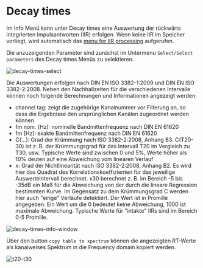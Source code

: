 # Decay times

Im Info Menü kann unter Decay times eine Auswertung der rückwärts integrierten Impulsantworten (IIR) erfolgen. Wenn keine IIR im Speicher vorliegt, wird automatisch das  [menu for IIR processing](/de/help/edit/integrated-impulse-response-processing) aufgerufen.

Die anzuzeigenden Parameter sind zunächst im Untermenu ``Select/Select parameters`` des Decay times Menüs zu selektieren.

![decay-times-select](/decay-times-select.gif)

Die Auswertungen erfolgen nach DIN EN ISO 3382-1:2009 und  DIN EN ISO 3382-2:2008. Neben den Nachhallzeiten für die verschiedenen Intervalle können noch folgende Berechnungen und Informationen angezeigt werden:

- channel tag: zeigt die zugehörige Kanalnummer vor Filterung an, so dass die Ergebnisse den ursprünglichen Kanälen zugeordnet werden können
- fm nom. [Hz]: nominelle Bandmittenfrequenz nach DIN EN 61620
- fm [Hz]: exakte Bandmittenfrequenz nach DIN EN 61620
- C(...): Grad der Krümmung nach ISO 3382-2:2008, Anhang B3. C(T20-30) ist z. B. der Krümmungsgrad für das Intervall T20 im Vergleich zu T30, usw. Typische Werte sind zwischen 0 und 5%, Werte höher als 10% deuten auf eine Abweichung vom linearen Verlauf
- x: Grad der Nichtlinearität nach ISO 3382-2:2008, Anhang B2. Es wird hier das Quadrat des Korrelationskoeffizienten für das jeweilige Auswerteintervall berechnet. x30 berechnet z. B. im Bereich -5 bis -35dB ein Maß für die Abweichung von der durch die lineare Regression bestimmten Kurve. Im Gegensatz zu dem Krümmungsgrad C werden hier auch "eirige" Verläufe detektiert. Der Wert ist in Promille angegeben. Ein Wert um die 0 bedeutet keine Abweichung, 1000 ist maximale Abweichung. Typische Werte für "intakte" IIRs sind im Bereich 0-5 Promille.

![decay-times-info-window](/decay-times-info-window.gif)

Über den button ``copy table to spectrum`` können die angezeigten RT-Werte als kanalweises Spektrum in die Frequency domain kopiert werden.

![t20-t30](/t20-t30.png)
